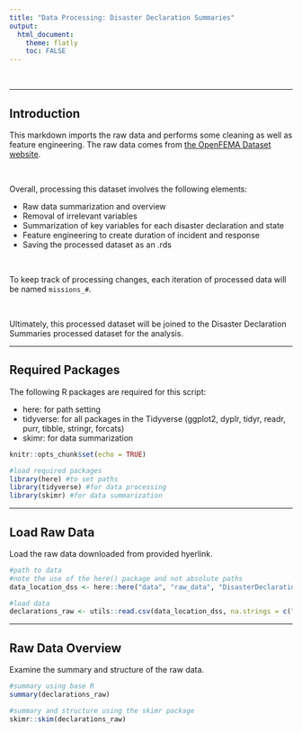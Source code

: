 ---
title: "Data Processing: Disaster Declaration Summaries"
output: 
  html_document:
    theme: flatly
    toc: FALSE
---
<br>

---

## Introduction
This markdown imports the raw data and performs some cleaning as well as feature engineering. The raw data comes from [the OpenFEMA Dataset website](https://www.fema.gov/openfema-data-page/disaster-declarations-summaries-v2).

<br>

Overall, processing this dataset involves the following elements:

* Raw data summarization and overview
* Removal of irrelevant variables
* Summarization of key variables for each disaster declaration and state
* Feature engineering to create duration of incident and response
* Saving the processed dataset as an .rds

<br>

To keep track of processing changes, each iteration of processed data will be named `missions_#`. 

<br>

Ultimately, this processed dataset will be joined to the Disaster Declaration Summaries processed dataset for the analysis.

---

## Required Packages
The following R packages are required for this script:

* here: for path setting
* tidyverse: for all packages in the Tidyverse (ggplot2, dyplr, tidyr, readr, purr, tibble, stringr, forcats)
* skimr: for data summarization
```{r libraries, include = FALSE}
knitr::opts_chunk$set(echo = TRUE)

#load required packages
library(here) #to set paths
library(tidyverse) #for data processing
library(skimr) #for data summarization
```

---

## Load Raw Data
Load the raw data downloaded from provided hyerlink.
```{r load data}
#path to data
#note the use of the here() package and not absolute paths
data_location_dss <- here::here("data", "raw_data", "DisasterDeclarationsSummaries.csv")

#load data
declarations_raw <- utils::read.csv(data_location_dss, na.strings = c("", "NA"))
```

---

## Raw Data Overview
Examine the summary and structure of the raw data.
```{r raw data overview}
#summary using base R
summary(declarations_raw)

#summary and structure using the skimr package
skimr::skim(declarations_raw)
```